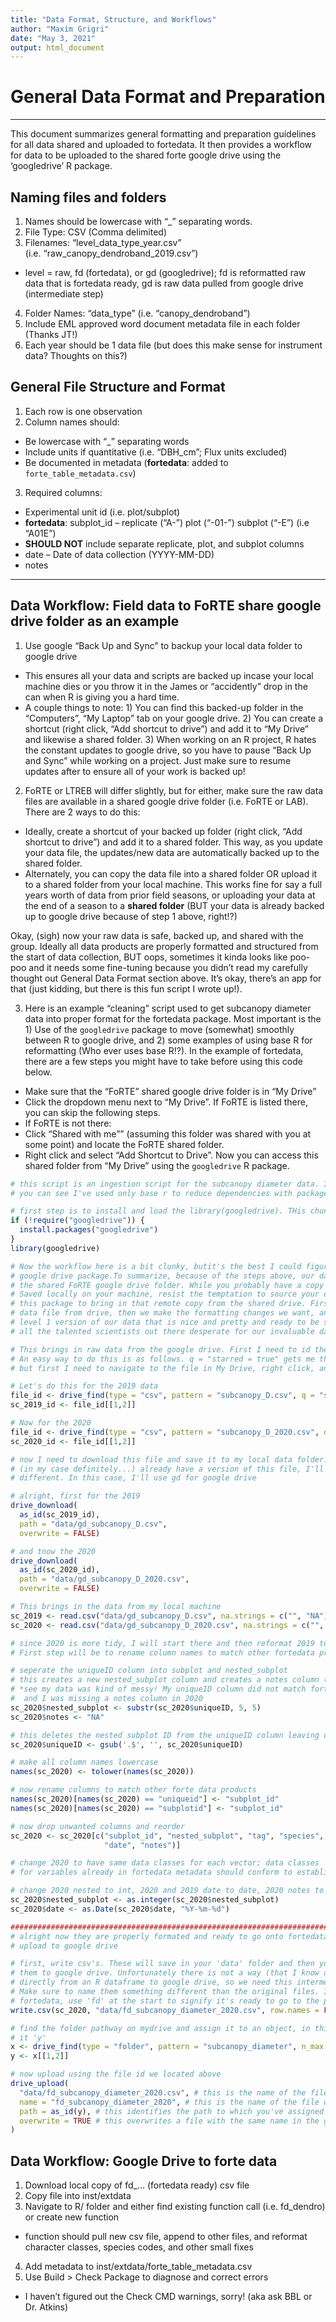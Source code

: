 ```yaml
---
title: "Data Format, Structure, and Workflows"
author: "Maxim Grigri"
date: "May 3, 2021"
output: html_document
---
```


# General Data Format and Preparation

***

This document summarizes general formatting and preparation guidelines for all data
shared and uploaded to fortedata. It then provides a workflow for data to be uploaded 
to the shared forte google drive using the 'googledrive' R package.

## Naming files and folders

1. Names should be lowercase with "_" separating words.
2. File Type: CSV (Comma delimited)
3. Filenames: "level_data_type_year.csv" (i.e. "raw_canopy_dendroband_2019.csv")
+ level = raw, fd (fortedata), or gd (googledrive); fd is reformatted raw data that is fortedata ready, gd is raw data pulled from google drive (intermediate step)
4. Folder Names: "data_type" (i.e. "canopy_dendroband")
5. Include EML approved word document metadata file in each folder (Thanks JT!)
5. Each year should be 1 data file (but does this make sense for instrument data? Thoughts on this?)

## General File Structure and Format

1. Each row is one observation
2. Column names should:
  + Be lowercase with "_" separating words 
  + Include units if quantitative (i.e. "DBH_cm"; Flux units excluded)
  + Be documented in metadata (**fortedata**: added to `forte_table_metadata.csv`) 
3. Required columns:
  + Experimental unit id (i.e. plot/subplot)
  + **fortedata**: subplot_id -- replicate ("A-") plot ("-01-") subplot ("-E") (i.e   "A01E")
  + **SHOULD NOT** include separate replicate, plot, and subplot columns
  + date -- Date of data collection (YYYY-MM-DD)
  + notes

***

## Data Workflow: Field data to FoRTE share google drive folder as an example

1. Use google "Back Up and Sync" to backup your local data folder to google drive 
  + This ensures all your data and scripts are backed up incase your local machine dies
  or you throw it in the James or "accidently" drop in the can when R is giving you a hard time.
  + A couple things to note: 1) You can find this backed-up folder in the "Computers", "My Laptop"
  tab on your google drive. 2) You can create a shortcut (right click, "Add shortcut to drive") and add 
  it to "My Drive" and likewise a shared folder. 3) When working on an R project, R hates the constant updates to google drive, so you have to pause "Back Up and Sync" while working on a project. Just make sure to resume updates after to ensure all of your work is backed up!  
2. FoRTE or LTREB will differ slightly, but for either, make sure the raw data files are available in
  a shared google drive folder (i.e. FoRTE or LAB). There are 2 ways to do this:
  + Ideally, create a shortcut of your backed up folder (right click, "Add shortcut to drive") and add it to a shared folder. This way, as you update your data file, the updates/new data are automatically backed up to the shared folder. 
  + Alternately, you can copy the data file into a shared folder OR upload it to a shared folder from your     local machine. This works fine for say a full years worth of data from prior field seasons, or uploading     your data at the end of a season to a **shared folder** (BUT your data is already backed up to google drive because of step 1 above, right!?)  
  
Okay, (sigh) now your raw data is safe, backed up, and shared with the group. Ideally all data products are properly formatted and structured from the start of data collection, BUT oops, sometimes it kinda looks like poo-poo and it needs some fine-tuning because you didn't read my carefully thought out General Data Format section above. It's okay, there's an app for that (just kidding, but there is this fun script I wrote up!). 

3. Here is an example "cleaning" script used to get subcanopy diameter data into proper format for the fortedata package. Most important is the 1) Use of the `googledrive` package to move (somewhat) smoothly between R to google drive, and 2) some examples of using base R for reformatting (Who ever uses base R!?). In the example of fortedata, there are a few steps you might have to take before using this code below.

  + Make sure that the "FoRTE" shared google drive folder is in "My Drive"
  + Click the dropdown menu next to "My Drive". If FoRTE is listed there, you can skip the following steps.
  + If FoRTE is not there:
  + Click "Shared with me"" (assuming this folder was shared with you at some point) and locate the FoRTE shared folder.
  + Right click and select "Add Shortcut to Drive". Now you can access this shared folder from "My Drive" using the `googledrive` R package.

```r
# this script is an ingestion script for the subcanopy diameter data. In this example, 
# you can see I've used only base r to reduce dependencies with packages like dplyr

# first step is to install and load the library(googledrive). THis chunk should do that for ya!
if (!require("googledrive")) {
  install.packages("googledrive")
}
library(googledrive)

# Now the workflow here is a bit clunky, butit's the best I could figure out using the
# google drive package.To summarize, because of the steps above, our data is good and backed up to 
# the shared FoRTE google drive folder. While you probably have a copy of the raw data file
# Saved locally on your machine, resist the temptation to source your data locally and use 
# this package to bring in that remote copy from the shared drive. First, we download the raw
# data file from drive, then we make the formatting changes we want, and last we upload a new 
# level 1 version of our data that is nice and pretty and ready to be shared and used by 
# all the talented scientists out there desperate for our invaluable data. 

# This brings in raw data from the google drive. First I need to id the files I want.
# An easy way to do this is as follows. q = "starred = true" gets me the file I want quickly,
# but first I need to navigate to the file in My Drive, right click, and select "Add to Starred"

# Let's do this for the 2019 data 
file_id <- drive_find(type = "csv", pattern = "subcanopy_D.csv", q = "starred = true")
sc_2019_id <- file_id[[1,2]]

# Now for the 2020
file_id <- drive_find(type = "csv", pattern = "subcanopy_D_2020.csv", q = "starred = true")
sc_2020_id <- file_id[[1,2]]

# now I need to download this file and save it to my local data folder. Since I probably 
# (in my case definitely...) already have a version of this file, I'll name it something
# different. In this case, I'll use gd for google drive

# alright, first for the 2019
drive_download(
  as_id(sc_2019_id), 
  path = "data/gd_subcanopy_D.csv",
  overwrite = FALSE)

# and tnow the 2020
drive_download(
  as_id(sc_2020_id), 
  path = "data/gd_subcanopy_D_2020.csv",
  overwrite = FALSE)

# This brings in the data from my local machine
sc_2019 <- read.csv("data/gd_subcanopy_D.csv", na.strings = c("", "NA"))
sc_2020 <- read.csv("data/gd_subcanopy_D_2020.csv", na.strings = c("", "NA"))

# since 2020 is more tidy, I will start there and then reformat 2019 to match it 
# First step will be to rename column names to match other fortedata products 

# seperate the uniqueID column into subplot and nested_subplot
# this creates a new nested_subplot column and creates a notes column to match 2019
# *see my data was kind of messy! My uniqueID column did not match fortedata requirements
#  and I was missing a notes column in 2020
sc_2020$nested_subplot <- substr(sc_2020$uniqueID, 5, 5)
sc_2020$notes <- "NA"

# this deletes the nested subplot ID from the uniqueID column leaving only the subplot_id
sc_2020$uniqueID <- gsub('.$', '', sc_2020$uniqueID)

# make all column names lowercase 
names(sc_2020) <- tolower(names(sc_2020))

# now rename columns to match other forte data products
names(sc_2020)[names(sc_2020) == "uniqueid"] <- "subplot_id"
names(sc_2020)[names(sc_2020) == "subplotid"] <- "subplot_id"

# now drop unwanted columns and reorder 
sc_2020 <- sc_2020[c("subplot_id", "nested_subplot", "tag", "species", "dbh_mm", 
                     "date", "notes")]

# change 2020 to have same data classes for each vector; data classes 
# for variables already in fortedata metadata should conform to established classes 

# change 2020 nested to int, 2020 and 2019 date to date, 2020 notes to character
sc_2020$nested_subplot <- as.integer(sc_2020$nested_subplot)
sc_2020$date <- as.Date(sc_2020$date, "%Y-%m-%d")

#####################################################################################
# alright now they are properly formated and ready to go onto fortedata. 
# upload to google drive 

# first, write csv's. These will save in your 'data' folder and then you will upload
# them to google drive. Unfortunately there is not a way (that I know of...) to move
# directly from an R dataframe to google drive, so we need this intermediate step.
# Make sure to name them something different than the original files. In the case of 
# fortedata, use 'fd' at the start to signify it's ready to go to the package
write.csv(sc_2020, "data/fd_subcanopy_diameter_2020.csv", row.names = FALSE)

# find the folder pathway on mydrive and assign it to an object, in this case I called
# it 'y'
x <- drive_find(type = "folder", pattern = "subcanopy_diameter", n_max = 6)
y <- x[[1,2]]

# now upload using the file id we located above 
drive_upload(
  "data/fd_subcanopy_diameter_2020.csv", # this is the name of the file on your machine 
  name = "fd_subcanopy_diameter_2020", # this is the name of the file on googledrive
  path = as_id(y), # this identifies the path to which you've assigned the letter 'y'
  overwrite = TRUE # this overwrites a file with the same name in the googledrive
)

```

## Data Workflow: Google Drive to forte data 

1. Download local copy of fd_... (fortedata ready) csv file
2. Copy file into inst/extdata
3. Navigate to R/ folder and either find existing function call (i.e. fd_dendro) or create new function 
+ function should pull new csv file, append to other files, and reformat character classes, species codes, and other small fixes 
4. Add metadata to inst/extdata/forte_table_metadata.csv
5. Use Build > Check Package to diagnose and correct errors
+ I haven't figured out the Check CMD warnings, sorry! (aka ask BBL or Dr. Atkins)